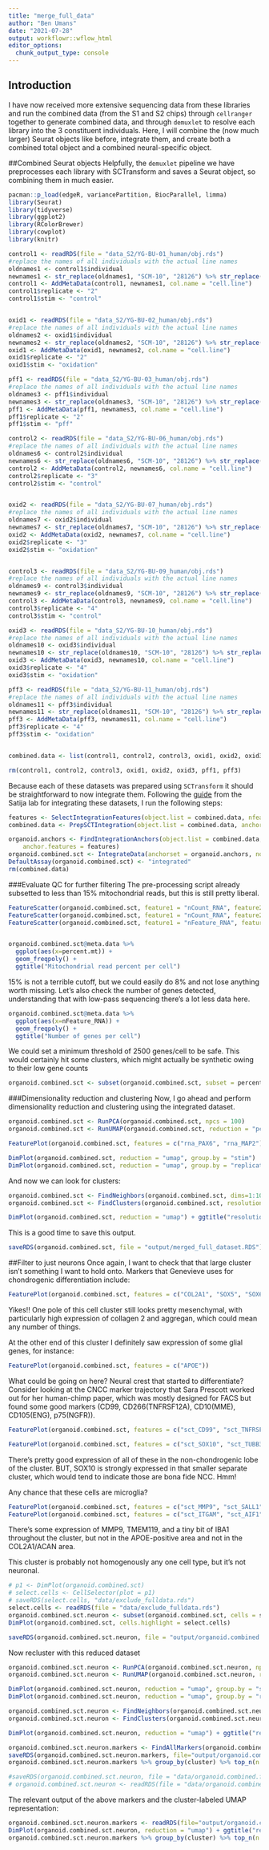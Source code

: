 ```yaml
---
title: "merge_full_data"
author: "Ben Umans"
date: "2021-07-28"
output: workflowr::wflow_html
editor_options:
  chunk_output_type: console
---
```


## Introduction
I have now received more extensive sequencing data from these libraries and run the combined data (from the S1 and S2 chips) through `cellranger` together to generate combined data, and through `demuxlet` to resolve each library into the 3 constituent individuals.  Here, I will combine the (now much larger) Seurat objects like before, integrate them, and create both a combined total object and a combined neural-specific object.

##Combined Seurat objects
Helpfully, the `demuxlet` pipeline we have preprocesses each library with SCTransform and saves a Seurat object, so combining them in much easier.

```r
pacman::p_load(edgeR, variancePartition, BiocParallel, limma)
library(Seurat)
library(tidyverse)
library(ggplot2)
library(RColorBrewer)
library(cowplot)
library(knitr)
```

```r
control1 <- readRDS(file = "data_S2/YG-BU-01_human/obj.rds")
#replace the names of all individuals with the actual line names
oldnames1 <- control1$individual
newnames1 <- str_replace(oldnames1, "SCM-10", "28126") %>% str_replace("SCM-12", "20157") %>% str_replace("SCM-13", "23555")
control1 <- AddMetaData(control1, newnames1, col.name = "cell.line")
control1$replicate <- "2"
control1$stim <- "control"


oxid1 <- readRDS(file = "data_S2/YG-BU-02_human/obj.rds")
#replace the names of all individuals with the actual line names
oldnames2 <- oxid1$individual
newnames2 <- str_replace(oldnames2, "SCM-10", "28126") %>% str_replace("SCM-12", "20157") %>% str_replace("SCM-13", "23555")
oxid1 <- AddMetaData(oxid1, newnames2, col.name = "cell.line")
oxid1$replicate <- "2"
oxid1$stim <- "oxidation"

pff1 <- readRDS(file = "data_S2/YG-BU-03_human/obj.rds")
#replace the names of all individuals with the actual line names
oldnames3 <- pff1$individual
newnames3 <- str_replace(oldnames3, "SCM-10", "28126") %>% str_replace("SCM-12", "20157") %>% str_replace("SCM-13", "23555")
pff1 <- AddMetaData(pff1, newnames3, col.name = "cell.line")
pff1$replicate <- "2"
pff1$stim <- "pff"

control2 <- readRDS(file = "data_S2/YG-BU-06_human/obj.rds")
#replace the names of all individuals with the actual line names
oldnames6 <- control2$individual
newnames6 <- str_replace(oldnames6, "SCM-10", "28126") %>% str_replace("SCM-12", "20157") %>% str_replace("SCM-13", "23555")
control2 <- AddMetaData(control2, newnames6, col.name = "cell.line")
control2$replicate <- "3"
control2$stim <- "control"


oxid2 <- readRDS(file = "data_S2/YG-BU-07_human/obj.rds")
#replace the names of all individuals with the actual line names
oldnames7 <- oxid2$individual
newnames7 <- str_replace(oldnames7, "SCM-10", "28126") %>% str_replace("SCM-12", "20157") %>% str_replace("SCM-13", "23555")
oxid2 <- AddMetaData(oxid2, newnames7, col.name = "cell.line")
oxid2$replicate <- "3"
oxid2$stim <- "oxidation"


control3 <- readRDS(file = "data_S2/YG-BU-09_human/obj.rds")
#replace the names of all individuals with the actual line names
oldnames9 <- control3$individual
newnames9 <- str_replace(oldnames9, "SCM-10", "28126") %>% str_replace("SCM-12", "20157") %>% str_replace("SCM-13", "23555")
control3 <- AddMetaData(control3, newnames9, col.name = "cell.line")
control3$replicate <- "4"
control3$stim <- "control"

oxid3 <- readRDS(file = "data_S2/YG-BU-10_human/obj.rds")
#replace the names of all individuals with the actual line names
oldnames10 <- oxid3$individual
newnames10 <- str_replace(oldnames10, "SCM-10", "28126") %>% str_replace("SCM-12", "20157") %>% str_replace("SCM-13", "23555")
oxid3 <- AddMetaData(oxid3, newnames10, col.name = "cell.line")
oxid3$replicate <- "4"
oxid3$stim <- "oxidation"

pff3 <- readRDS(file = "data_S2/YG-BU-11_human/obj.rds")
#replace the names of all individuals with the actual line names
oldnames11 <- pff3$individual
newnames11 <- str_replace(oldnames11, "SCM-10", "28126") %>% str_replace("SCM-12", "20157") %>% str_replace("SCM-13", "23555")
pff3 <- AddMetaData(pff3, newnames11, col.name = "cell.line")
pff3$replicate <- "4"
pff3$stim <- "oxidation"


combined.data <- list(control1, control2, control3, oxid1, oxid2, oxid3, pff1, pff3)

rm(control1, control2, control3, oxid1, oxid2, oxid3, pff1, pff3)
```


Because each of these datasets was prepared using `SCTransform` it should be straightforward to now integrate them.  Following the [guide](https://satijalab.org/seurat/articles/integration_introduction.html#performing-integration-on-datasets-normalized-with-sctransform-1) from the Satija lab for integrating these datasets, I run the following steps:

```r
features <- SelectIntegrationFeatures(object.list = combined.data, nfeatures = 5000, verbose = F)
combined.data <- PrepSCTIntegration(object.list = combined.data, anchor.features = features)

organoid.anchors <- FindIntegrationAnchors(object.list = combined.data, normalization.method = "SCT",
    anchor.features = features)
organoid.combined.sct <- IntegrateData(anchorset = organoid.anchors, normalization.method = "SCT")
DefaultAssay(organoid.combined.sct) <- "integrated"
rm(combined.data)
```

###Evaluate QC for further filtering
The pre-processing script already subsetted to less than 15% mitochondrial reads, but this is still pretty liberal.
```r
FeatureScatter(organoid.combined.sct, feature1 = "nCount_RNA", feature2 = "percent.mt") + theme(legend.position = "none") + ggtitle("")
FeatureScatter(organoid.combined.sct, feature1 = "nCount_RNA", feature2 = "nFeature_RNA") + theme(legend.position = "none") + ggtitle("")
FeatureScatter(organoid.combined.sct, feature1 = "nFeature_RNA", feature2 = "percent.mt") + theme(legend.position = "none") + ggtitle("")


organoid.combined.sct@meta.data %>% 
  ggplot(aes(x=percent.mt)) +
  geom_freqpoly() +
  ggtitle("Mitochondrial read percent per cell")
```
15% is not a terrible cutoff, but we could easily do 8% and not lose anything worth missing.  Let's also check the number of genes detected, understanding that with low-pass sequencing there's a lot less data here.

```r
organoid.combined.sct@meta.data %>% 
  ggplot(aes(x=nFeature_RNA)) +
  geom_freqpoly() +
  ggtitle("Number of genes per cell")

```

We could set a minimum threshold of 2500 genes/cell to be safe.  This would certainly hit some clusters, which might actually be synthetic owing to their low gene counts

```r
organoid.combined.sct <- subset(organoid.combined.sct, subset = percent.mt < 8 & nFeature_RNA > 2500 )
```

###Dimensionality reduction and clustering
Now, I go ahead and perform dimensionality reduction and clustering using the integrated dataset.
```r
organoid.combined.sct <- RunPCA(organoid.combined.sct, npcs = 100)
organoid.combined.sct <- RunUMAP(organoid.combined.sct, reduction = "pca", dims = 1:100)

```

```r
FeaturePlot(organoid.combined.sct, features = c("rna_PAX6", "rna_MAP2"), max.cutoff = 50)

DimPlot(organoid.combined.sct, reduction = "umap", group.by = "stim")
DimPlot(organoid.combined.sct, reduction = "umap", group.by = "replicate")
```


And now we can look for clusters:
```r
organoid.combined.sct <- FindNeighbors(organoid.combined.sct, dims=1:100)
organoid.combined.sct <- FindClusters(organoid.combined.sct, resolution=0.3)

```

```r
DimPlot(organoid.combined.sct, reduction = "umap") + ggtitle("resolution=0.3")

```

This is a good time to save this output.
```r
saveRDS(organoid.combined.sct, file = "output/merged_full_dataset.RDS")
```

##Filter to just neurons
Once again, I want to check that that large cluster isn't something I want to hold onto.  Markers that Genevieve uses for chondrogenic differentiation include:
```r
FeaturePlot(organoid.combined.sct, features = c("COL2A1", "SOX5", "SOX6", "ACAN"))
```

Yikes!!  One pole of this cell cluster still looks pretty mesenchymal, with particularly high expression of collagen 2 and aggregan, which could mean any number of things.  

At the other end of this cluster I definitely saw expression of some glial genes, for instance:
```r
FeaturePlot(organoid.combined.sct, features = c("APOE"))
```

What could be going on here?  Neural crest that started to differentiate?  Consider looking at the CNCC marker trajectory that Sara Prescott worked out for her human-chimp paper, which was mostly designed for FACS but found some good markers (CD99, CD266(TNFRSF12A), CD10(MME), CD105(ENG), p75(NGFR)).  

```r
FeaturePlot(organoid.combined.sct, features = c("sct_CD99", "sct_TNFRSF12A", "sct_MME", "sct_ENG", "sct_NGFR"))

FeaturePlot(organoid.combined.sct, features = c("sct_SOX10", "sct_TUBB3"))
```
There's pretty good expression of all of these in the non-chondrogenic lobe of the cluster.  BUT, SOX10 is strongly expressed in that smaller separate cluster, which would tend to indicate those are bona fide NCC.  Hmm!

Any chance that these cells are microglia?
```r
FeaturePlot(organoid.combined.sct, features = c("sct_MMP9", "sct_SALL1", "sct_P2RY12", "sct_TMEM119", "sct_CX3CR1"))
FeaturePlot(organoid.combined.sct, features = c("sct_ITGAM", "sct_AIF1"), max.cutoff = 0.5)

```
There's some expression of MMP9, TMEM119, and a tiny bit of IBA1 throughout the cluster, but not in the APOE-positive area and not in the COL2A1/ACAN area. 

This cluster is probably not homogenously any one cell type, but it's not neuronal.

```r
# p1 <- DimPlot(organoid.combined.sct)
# select.cells <- CellSelector(plot = p1)
# saveRDS(select.cells, "data/exclude_fulldata.rds")
select.cells <- readRDS(file = "data/exclude_fulldata.rds")
organoid.combined.sct.neuron <- subset(organoid.combined.sct, cells = select.cells, invert=TRUE)
DimPlot(organoid.combined.sct, cells.highlight = select.cells)
```

```r
saveRDS(organoid.combined.sct.neuron, file = "output/organoid.combined.full.sct.neuron.RDS")

```


Now recluster with this reduced dataset
```r
organoid.combined.sct.neuron <- RunPCA(organoid.combined.sct.neuron, npcs = 100)
organoid.combined.sct.neuron <- RunUMAP(organoid.combined.sct.neuron, reduction = "pca", dims = 1:100)

DimPlot(organoid.combined.sct.neuron, reduction = "umap", group.by = "stim")
DimPlot(organoid.combined.sct.neuron, reduction = "umap", group.by = "replicate")

organoid.combined.sct.neuron <- FindNeighbors(organoid.combined.sct.neuron, dims=1:100)
organoid.combined.sct.neuron <- FindClusters(organoid.combined.sct.neuron, resolution=0.3)

DimPlot(organoid.combined.sct.neuron, reduction = "umap") + ggtitle("resolution=0.3")

organoid.combined.sct.neuron.markers <- FindAllMarkers(organoid.combined.sct.neuron, only.pos = TRUE, min.pct = 0.25, logfc.threshold = 0.25)
saveRDS(organoid.combined.sct.neuron.markers, file="output/organoid.combined.sct.neuron.markers.RDS")
organoid.combined.sct.neuron.markers %>% group_by(cluster) %>% top_n(n = 5, wt = avg_logFC) %>% kable()

#saveRDS(organoid.combined.sct.neuron, file = "data/organoid.combined.full.sct.neuron.RDS")
# organoid.combined.sct.neuron <- readRDS(file = "data/organoid.combined.full.sct.neuron.RDS")
```

The relevant output of the above markers and the cluster-labeled UMAP representation:
```r
organoid.combined.sct.neuron.markers <- readRDS(file="output/organoid.combined.sct.neuron.markers.RDS")
DimPlot(organoid.combined.sct.neuron, reduction = "umap") + ggtitle("resolution=0.3")
organoid.combined.sct.neuron.markers %>% group_by(cluster) %>% top_n(n = 5, wt = avg_logFC) %>% kable()

```


